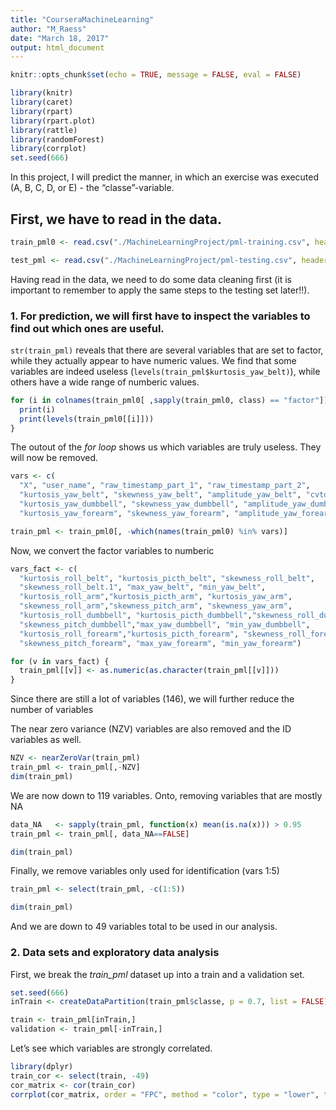 ```yaml
---
title: "CourseraMachineLearning"
author: "M_Raess"
date: "March 18, 2017"
output: html_document
---
```


```r
knitr::opts_chunk$set(echo = TRUE, message = FALSE, eval = FALSE)

library(knitr)
library(caret)
library(rpart)
library(rpart.plot)
library(rattle)
library(randomForest)
library(corrplot)
set.seed(666)
```

In this project, I will predict the manner, in which an exercise was executed (A, B, C, D, or E) - the "classe"-variable.

## First, we have to read in the data.

```r

train_pml0 <- read.csv("./MachineLearningProject/pml-training.csv", header = TRUE, na.strings = c("NA", ""))

test_pml <- read.csv("./MachineLearningProject/pml-testing.csv", header = TRUE, na.strings = c("NA", ""))
```

Having read in the data, we need to do some data cleaning first (it is important to remember to apply the same steps to the testing set later!!).

### 1. For prediction, we will first have to inspect the variables to find out which ones are useful.

`str(train_pml)` reveals that there are several variables that are set to factor, while they actually appear to have numeric values. We find that some variables are indeed useless (`levels(train_pml$kurtosis_yaw_belt)`), while others have a wide range of numberic values.

```r

for (i in colnames(train_pml0[ ,sapply(train_pml0, class) == "factor"])) {
  print(i)
  print(levels(train_pml0[[i]]))
}
```

The outout of the *for loop* shows us which variables are truly useless. They will now be removed.

```r
vars <- c(
  "X", "user_name", "raw_timestamp_part_1", "raw_timestamp_part_2",
  "kurtosis_yaw_belt", "skewness_yaw_belt", "amplitude_yaw_belt", "cvtd_timestamp",
  "kurtosis_yaw_dumbbell", "skewness_yaw_dumbbell", "amplitude_yaw_dumbbell",
  "kurtosis_yaw_forearm", "skewness_yaw_forearm", "amplitude_yaw_forearm")

train_pml <- train_pml0[, -which(names(train_pml0) %in% vars)]

```

Now, we convert the factor variables to numberic

```r

vars_fact <- c(
  "kurtosis_roll_belt", "kurtosis_picth_belt", "skewness_roll_belt",
  "skewness_roll_belt.1", "max_yaw_belt", "min_yaw_belt",
  "kurtosis_roll_arm","kurtosis_picth_arm", "kurtosis_yaw_arm",
  "skewness_roll_arm","skewness_pitch_arm", "skewness_yaw_arm",
  "kurtosis_roll_dumbbell", "kurtosis_picth_dumbbell","skewness_roll_dumbbell",
  "skewness_pitch_dumbbell","max_yaw_dumbbell", "min_yaw_dumbbell",
  "kurtosis_roll_forearm","kurtosis_picth_forearm", "skewness_roll_forearm",
  "skewness_pitch_forearm", "max_yaw_forearm", "min_yaw_forearm")

for (v in vars_fact) {
  train_pml[[v]] <- as.numeric(as.character(train_pml[[v]]))
}

```

Since there are still a lot of variables (146), we will further reduce the number of variables

The near zero variance (NZV) variables are also removed and the ID variables as well.

```r
NZV <- nearZeroVar(train_pml)
train_pml <- train_pml[,-NZV]
dim(train_pml)
```

We are now down to 119 variables. Onto, removing variables that are mostly NA

```r

data_NA   <- sapply(train_pml, function(x) mean(is.na(x))) > 0.95
train_pml <- train_pml[, data_NA==FALSE]

dim(train_pml)
```

Finally, we remove variables only used for identification (vars 1:5)
```r

train_pml <- select(train_pml, -c(1:5))

dim(train_pml)
```
And we are down to 49 variables total to be used in our analysis.

### 2. Data sets and exploratory data analysis

First, we break the *train_pml* dataset up into a train and a validation set.

```r
set.seed(666)
inTrain <- createDataPartition(train_pml$classe, p = 0.7, list = FALSE)

train <- train_pml[inTrain,]
validation <- train_pml[-inTrain,]
```
Let's see which variables are strongly correlated.

```r
library(dplyr)
train_cor <- select(train, -49)
cor_matrix <- cor(train_cor)
corrplot(cor_matrix, order = "FPC", method = "color", type = "lower", tl.cex = 0.6, tl.col = rgb(0,0,0))
```
